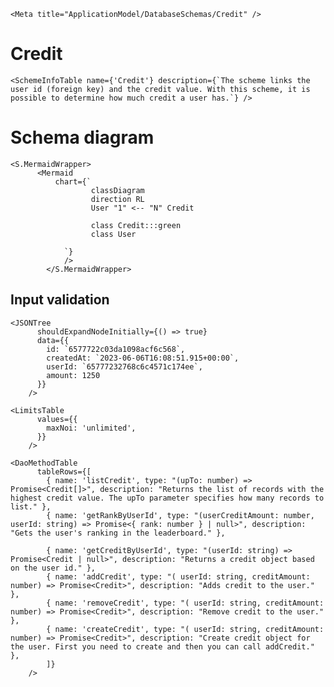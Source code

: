 

    <Meta title="ApplicationModel/DatabaseSchemas/Credit" />

# Credit

    <SchemeInfoTable name={'Credit'} description={`The scheme links the user id (foreign key) and the credit value. With this scheme, it is possible to determine how much credit a user has.`} />

# Schema diagram

    <S.MermaidWrapper>
          <Mermaid
              chart={`
                      classDiagram
                      direction RL
                      User "1" <-- "N" Credit

                      class Credit:::green
                      class User

                `}
                />
            </S.MermaidWrapper>

## Input validation

    <JSONTree
          shouldExpandNodeInitially={() => true}
          data={{
            id: `6577722c03da1098acf6c568`,
            createdAt: `2023-06-06T16:08:51.915+00:00`,
            userId: `65777232768c6c4571c174ee`,
            amount: 1250
          }}
        />

    <LimitsTable
          values={{
            maxNoi: 'unlimited',
          }}
        />

    <DaoMethodTable
          tableRows={[
            { name: 'listCredit', type: "(upTo: number) => Promise<Credit[]>", description: "Returns the list of records with the highest credit value. The upTo parameter specifies how many records to list." },
            { name: 'getRankByUserId', type: "(userCreditAmount: number, userId: string) => Promise<{ rank: number } | null>", description: "Gets the user's ranking in the leaderboard." },

            { name: 'getCreditByUserId', type: "(userId: string) => Promise<Credit | null>", description: "Returns a credit object based on the user id." },
            { name: 'addCredit', type: "( userId: string, creditAmount: number) => Promise<Credit>", description: "Adds credit to the user." },
            { name: 'removeCredit', type: "( userId: string, creditAmount: number) => Promise<Credit>", description: "Remove credit to the user." },
            { name: 'createCredit', type: "( userId: string, creditAmount: number) => Promise<Credit>", description: "Create credit object for the user. First you need to create and then you can call addCredit." },
            ]}
        />
